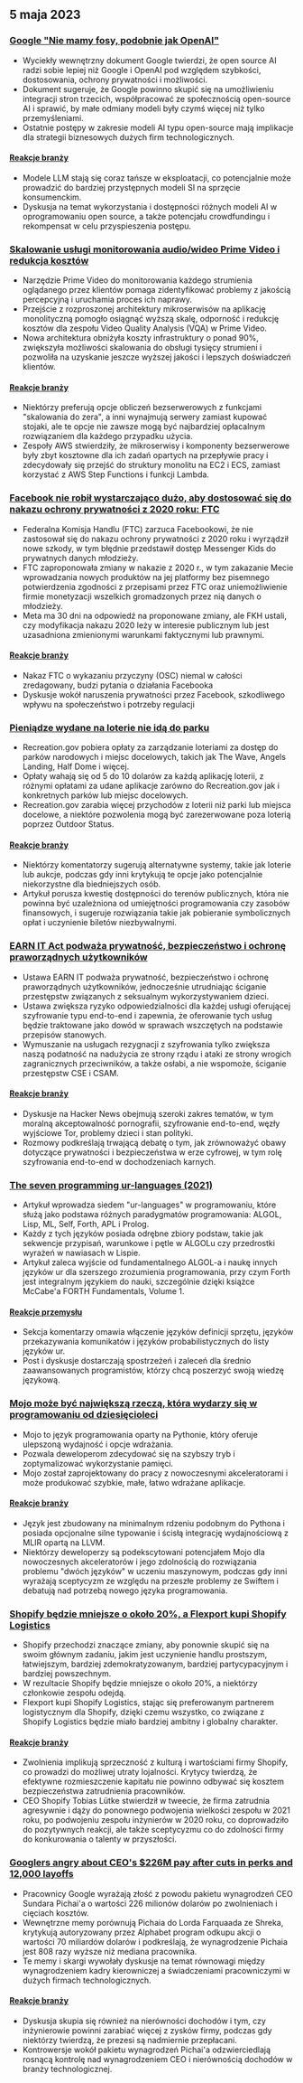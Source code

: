

<CallToAction />

<Steps>

## 5 maja 2023

### [Google "Nie mamy fosy, podobnie jak OpenAI"](https://www.semianalysis.com/p/google-we-have-no-moat-and-neither)

- Wyciekły wewnętrzny dokument Google twierdzi, że open source AI radzi sobie lepiej niż Google i OpenAI pod względem szybkości, dostosowania, ochrony prywatności i możliwości.
- Dokument sugeruje, że Google powinno skupić się na umożliwieniu integracji stron trzecich, współpracować ze społecznością open-source AI i sprawić, by małe odmiany modeli były czymś więcej niż tylko przemyśleniami.
- Ostatnie postępy w zakresie modeli AI typu open-source mają implikacje dla strategii biznesowych dużych firm technologicznych.

#### [Reakcje branży](http://news.ycombinator.com/item?id=35813322)

- Modele LLM stają się coraz tańsze w eksploatacji, co potencjalnie może prowadzić do bardziej przystępnych modeli SI na sprzęcie konsumenckim.
- Dyskusja na temat wykorzystania i dostępności różnych modeli AI w oprogramowaniu open source, a także potencjału crowdfundingu i rekompensat w celu przyspieszenia postępu.

### [Skalowanie usługi monitorowania audio/wideo Prime Video i redukcja kosztów](https://www.primevideotech.com/video-streaming/scaling-up-the-prime-video-audio-video-monitoring-service-and-reducing-costs-by-90)

- Narzędzie Prime Video do monitorowania każdego strumienia oglądanego przez klientów pomaga zidentyfikować problemy z jakością percepcyjną i uruchamia proces ich naprawy.
- Przejście z rozproszonej architektury mikroserwisów na aplikację monolityczną pomogło osiągnąć wyższą skalę, odporność i redukcję kosztów dla zespołu Video Quality Analysis (VQA) w Prime Video.
- Nowa architektura obniżyła koszty infrastruktury o ponad 90%, zwiększyła możliwości skalowania do obsługi tysięcy strumieni i pozwoliła na uzyskanie jeszcze wyższej jakości i lepszych doświadczeń klientów.

#### [Reakcje branży](http://news.ycombinator.com/item?id=35811741)

- Niektórzy preferują opcje obliczeń bezserwerowych z funkcjami "skalowania do zera", a inni wynajmują serwery zamiast kupować stojaki, ale te opcje nie zawsze mogą być najbardziej opłacalnym rozwiązaniem dla każdego przypadku użycia.
- Zespoły AWS stwierdziły, że mikroserwisy i komponenty bezserwerowe były zbyt kosztowne dla ich zadań opartych na przepływie pracy i zdecydowały się przejść do struktury monolitu na EC2 i ECS, zamiast korzystać z AWS Step Functions i funkcji Lambda.

### [Facebook nie robił wystarczająco dużo, aby dostosować się do nakazu ochrony prywatności z 2020 roku: FTC](https://arstechnica.com/tech-policy/2023/05/ftc-says-facebook-violated-privacy-order-proposes-ban-on-monetizing-youth-data/)

- Federalna Komisja Handlu (FTC) zarzuca Facebookowi, że nie zastosował się do nakazu ochrony prywatności z 2020 roku i wyrządził nowe szkody, w tym błędnie przedstawił dostęp Messenger Kids do prywatnych danych młodzieży.
- FTC zaproponowała zmiany w nakazie z 2020 r., w tym zakazanie Mecie wprowadzania nowych produktów na jej platformy bez pisemnego potwierdzenia zgodności z przepisami przez FTC oraz uniemożliwienie firmie monetyzacji wszelkich gromadzonych przez nią danych o młodzieży.
- Meta ma 30 dni na odpowiedź na proponowane zmiany, ale FKH ustali, czy modyfikacja nakazu 2020 leży w interesie publicznym lub jest uzasadniona zmienionymi warunkami faktycznymi lub prawnymi.

#### [Reakcje branży](http://news.ycombinator.com/item?id=35814081)

- Nakaz FTC o wykazaniu przyczyny (OSC) niemal w całości zredagowany, budzi pytania o działania Facebooka
- Dyskusje wokół naruszenia prywatności przez Facebook, szkodliwego wpływu na społeczeństwo i potrzeby regulacji

### [Pieniądze wydane na loterie nie idą do parku](https://outdoorstatus.com/articles/recreation-gov-lottery-fees/)

- Recreation.gov pobiera opłaty za zarządzanie loteriami za dostęp do parków narodowych i miejsc docelowych, takich jak The Wave, Angels Landing, Half Dome i więcej.
- Opłaty wahają się od 5 do 10 dolarów za każdą aplikację loterii, z różnymi opłatami za udane aplikacje zarówno do Recreation.gov jak i konkretnych parków lub miejsc docelowych.
- Recreation.gov zarabia więcej przychodów z loterii niż parki lub miejsca docelowe, a niektóre pozwolenia mogą być zarezerwowane poza loterią poprzez Outdoor Status.

#### [Reakcje branży](http://news.ycombinator.com/item?id=35809570)

- Niektórzy komentatorzy sugerują alternatywne systemy, takie jak loterie lub aukcje, podczas gdy inni krytykują te opcje jako potencjalnie niekorzystne dla biedniejszych osób.
- Artykuł porusza kwestię dostępności do terenów publicznych, która nie powinna być uzależniona od umiejętności programowania czy zasobów finansowych, i sugeruje rozwiązania takie jak pobieranie symbolicznych opłat i uczynienie biletów niezbywalnymi.

### [EARN IT Act podważa prywatność, bezpieczeństwo i ochronę praworządnych użytkowników](https://techfreedom.org/earn-it-act-remains-a-threat-to-liberty-security-safety-of-children/)

- Ustawa EARN IT podważa prywatność, bezpieczeństwo i ochronę praworządnych użytkowników, jednocześnie utrudniając ściganie przestępstw związanych z seksualnym wykorzystywaniem dzieci.
- Ustawa zwiększa ryzyko odpowiedzialności dla każdej usługi oferującej szyfrowanie typu end-to-end i zapewnia, że oferowanie tych usług będzie traktowane jako dowód w sprawach wszczętych na podstawie przepisów stanowych.
- Wymuszanie na usługach rezygnacji z szyfrowania tylko zwiększa naszą podatność na nadużycia ze strony rządu i ataki ze strony wrogich zagranicznych przeciwników, a także osłabi, a nie wspomoże, ściganie przestępstw CSE i CSAM.

#### [Reakcje branży](http://news.ycombinator.com/item?id=35814113)

- Dyskusje na Hacker News obejmują szeroki zakres tematów, w tym moralną akceptowalność pornografii, szyfrowanie end-to-end, węzły wyjściowe Tor, problemy dzieci i stan polityki.
- Rozmowy podkreślają trwającą debatę o tym, jak zrównoważyć obawy dotyczące prywatności i bezpieczeństwa w erze cyfrowej, w tym rolę szyfrowania end-to-end w dochodzeniach karnych.

### [The seven programming ur-languages (2021)](https://madhadron.com/programming/seven_ur_languages.html)

- Artykuł wprowadza siedem "ur-languages" w programowaniu, które służą jako podstawa różnych paradygmatów programowania: ALGOL, Lisp, ML, Self, Forth, APL i Prolog.
- Każdy z tych języków posiada odrębne zbiory podstaw, takie jak sekwencje przypisań, warunkowe i pętle w ALGOLu czy przedrostki wyrażeń w nawiasach w Lispie.
- Artykuł zaleca wyjście od fundamentalnego ALGOL-a i naukę innych języków ur dla szerszego zrozumienia programowania, przy czym Forth jest integralnym językiem do nauki, szczególnie dzięki książce McCabe'a FORTH Fundamentals, Volume 1.

#### [Reakcje przemysłu](http://news.ycombinator.com/item?id=35813496)

- Sekcja komentarzy omawia włączenie języków definicji sprzętu, języków przekazywania komunikatów i języków probabilistycznych do listy języków ur.
- Post i dyskusje dostarczają spostrzeżeń i zaleceń dla średnio zaawansowanych programistów, którzy chcą poszerzyć swoją wiedzę językową.

### [Mojo może być największą rzeczą, która wydarzy się w programowaniu od dziesięcioleci](https://www.fast.ai/posts/2023-05-03-mojo-launch.html)

- Mojo to język programowania oparty na Pythonie, który oferuje ulepszoną wydajność i opcje wdrażania.
- Pozwala deweloperom zdecydować się na szybszy tryb i zoptymalizować wykorzystanie pamięci.
- Mojo został zaprojektowany do pracy z nowoczesnymi akceleratorami i może produkować szybkie, małe, łatwo wdrażane aplikacje.

#### [Reakcje branży](http://news.ycombinator.com/item?id=35809658)

- Język jest zbudowany na minimalnym rdzeniu podobnym do Pythona i posiada opcjonalne silne typowanie i ścisłą integrację wydajnościową z MLIR opartą na LLVM.
- Niektórzy deweloperzy są podekscytowani potencjałem Mojo dla nowoczesnych akceleratorów i jego zdolnością do rozwiązania problemu "dwóch języków" w uczeniu maszynowym, podczas gdy inni wyrażają sceptycyzm ze względu na przeszłe problemy ze Swiftem i debatują nad potrzebą nowego języka programowania.

### [Shopify będzie mniejsze o około 20%, a Flexport kupi Shopify Logistics](https://news.shopify.com/important-team-and-business-changes)

- Shopify przechodzi znaczące zmiany, aby ponownie skupić się na swoim głównym zadaniu, jakim jest uczynienie handlu prostszym, łatwiejszym, bardziej zdemokratyzowanym, bardziej partycypacyjnym i bardziej powszechnym.
- W rezultacie Shopify będzie mniejsze o około 20%, a niektórzy członkowie zespołu odejdą.
- Flexport kupi Shopify Logistics, stając się preferowanym partnerem logistycznym dla Shopify, dzięki czemu wszystko, co związane z Shopify Logistics będzie miało bardziej ambitny i globalny charakter.

#### [Reakcje branży](http://news.ycombinator.com/item?id=35813763)

- Zwolnienia implikują sprzeczność z kulturą i wartościami firmy Shopify, co prowadzi do możliwej utraty lojalności. Krytycy twierdzą, że efektywne rozmieszczenie kapitału nie powinno odbywać się kosztem bezpieczeństwa zatrudnienia pracowników.
- CEO Shopify Tobias Lütke stwierdził w tweecie, że firma zatrudnia agresywnie i dąży do ponownego podwojenia wielkości zespołu w 2021 roku, po podwojeniu zespołu inżynierów w 2020 roku, co doprowadziło do pozytywnych reakcji, ale także sceptycyzmu co do zdolności firmy do konkurowania o talenty w przyszłości.

### [Googlers angry about CEO's $226M pay after cuts in perks and 12,000 layoffs](https://arstechnica.com/tech-policy/2023/05/googlers-angry-about-ceos-226m-pay-after-cuts-in-perks-and-12000-layoffs/)

- Pracownicy Google wyrażają złość z powodu pakietu wynagrodzeń CEO Sundara Pichai'a o wartości 226 milionów dolarów po zwolnieniach i cięciach kosztów.
- Wewnętrzne memy porównują Pichaia do Lorda Farquaada ze Shreka, krytykują autoryzowany przez Alphabet program odkupu akcji o wartości 70 miliardów dolarów i podkreślają, że wynagrodzenie Pichaia jest 808 razy wyższe niż mediana pracownika.
- Te memy i skargi wywołały dyskusje na temat równowagi między wynagrodzeniem kadry kierowniczej a świadczeniami pracowniczymi w dużych firmach technologicznych.

#### [Reakcje branży](http://news.ycombinator.com/item?id=35821927)

- Dyskusja skupia się również na nierówności dochodów i tym, czy inżynierowie powinni zarabiać więcej z zysków firmy, podczas gdy niektórzy twierdzą, że prezesi są nadmiernie przepłacani.
- Kontrowersje wokół pakietu wynagrodzeń Pichai'a odzwierciedlają rosnącą kontrolę nad wynagrodzeniem CEO i nierównością dochodów w branży technologicznej.

</Steps>
